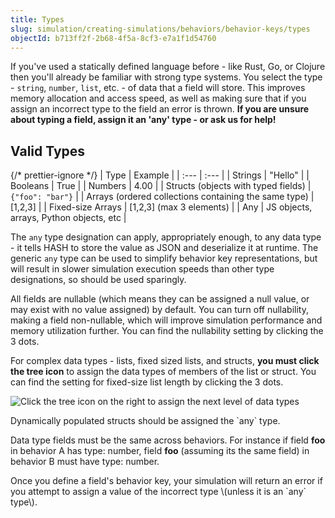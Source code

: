 ```yaml
---
title: Types
slug: simulation/creating-simulations/behaviors/behavior-keys/types
objectId: b713ff2f-2b68-4f5a-8cf3-e7a1f1d54760
---
```


If you've used a statically defined language before - like Rust, Go, or Clojure then you'll already be familiar with strong type systems. You select the type - `string`, `number`, `list`, etc. - of data that a field will store. This improves memory allocation and access speed, as well as making sure that if you assign an incorrect type to the field an error is thrown. **If you are unsure about typing a field, assign it an 'any' type - or ask us for help!**

## Valid Types

{/* prettier-ignore */}
| Type | Example |
| :--- | :--- |
| Strings | "Hello" |
| Booleans | True |
| Numbers | 4.00 |
| Structs \(objects with typed fields\) | `{"foo": "bar"}` |
| Arrays \(ordered collections containing the same type\) | \[1,2,3\] |
| Fixed-size Arrays | \[1,2,3\] \(max 3 elements\) |
| Any | JS objects, arrays, Python objects, etc |

The `any` type designation can apply, appropriately enough, to any data type - it tells HASH to store the value as JSON and deserialize it at runtime. The generic `any` type can be used to simplify behavior key representations, but will result in slower simulation execution speeds than other type designations, so should be used sparingly.

All fields are nullable \(which means they can be assigned a null value, or may exist with no value assigned\) by default. You can turn off nullability, making a field non-nullable, which will improve simulation performance and memory utilization further. You can find the nullability setting by clicking the 3 dots.

For complex data types - lists, fixed sized lists, and structs, **you must click the tree icon** to assign the data types of members of the list or struct. You can find the setting for fixed-size list length by clicking the 3 dots.

![Click the tree icon on the right to assign the next level of data types](https://cdn-us1.hash.ai/site/docs/screen-shot-2020-11-24-at-5.36.17-pm.png)

<Hint style="info">
  Dynamically populated structs should be assigned the `any` type.
</Hint>

Data type fields must be the same across behaviors. For instance if field **foo** in behavior A has type: number, field **foo** \(assuming its the same field\) in behavior B must have type: number.

<Hint style="warning">
  Once you define a field's behavior key, your simulation will return an error
  if you attempt to assign a value of the incorrect type \(unless it is an `any`
  type\).
</Hint>
